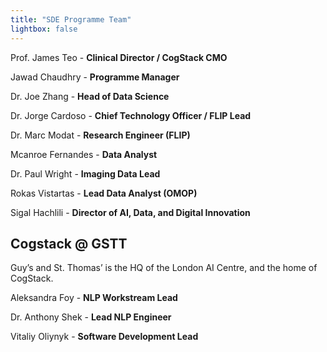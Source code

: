 ```yaml
---
title: "SDE Programme Team" 
lightbox: false
---
```


Prof. James Teo - **Clinical Director / CogStack CMO**

Jawad Chaudhry - **Programme Manager**

Dr. Joe Zhang - **Head of Data Science**

Dr. Jorge Cardoso - **Chief Technology Officer / FLIP Lead**

Dr. Marc Modat - **Research Engineer (FLIP)**

Mcanroe Fernandes - **Data Analyst**

Dr. Paul Wright - **Imaging Data Lead**

Rokas Vistartas - **Lead Data Analyst (OMOP)**

Sigal Hachlili - **Director of AI, Data, and Digital Innovation**

## Cogstack @ GSTT

Guy's and St. Thomas' is the HQ of the London AI Centre, and the home of CogStack.

Aleksandra Foy - **NLP Workstream Lead**

Dr. Anthony Shek - **Lead NLP Engineer**

Vitaliy Oliynyk - **Software Development Lead**